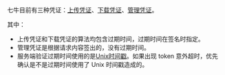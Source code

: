 七牛目前有三种凭证：[上传凭证](/kodo/manual/upload-token)、[下载凭证](/kodo/manual/download-token)、[管理凭证](/kodo/manual/access-token)。

其中：

- 上传凭证和下载凭证的算法均包含过期时间，过期时间在签名时指定。
- 管理凭证是根据请求内容签出的，没有过期时间。
- 服务端验证过期时间使用的是[Unix时间戳](/kodo/glossary/u#unixtime)。如果出现 token 意外超时，优先确认是不是过期时间使用了 Unix 时间戳造成的。



